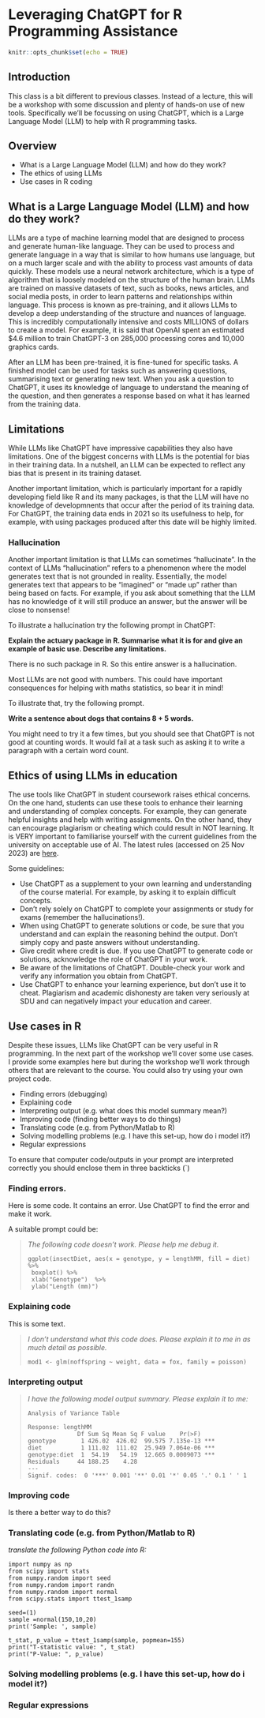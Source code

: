 # Leveraging ChatGPT for R Programming Assistance


```r
knitr::opts_chunk$set(echo = TRUE)
```

## Introduction

This class is a bit different to previous classes. Instead of a lecture, this will be a workshop with some discussion and plenty of hands-on use of new tools. Specifically we'll be focussing on using ChatGPT, which is a Large Language Model (LLM) to help with R programming tasks.

## Overview

* What is a Large Language Model (LLM) and how do they work?
* The ethics of using LLMs
* Use cases in R coding

## What is a Large Language Model (LLM) and how do they work?

LLMs are a type of machine learning model that are designed to process and generate human-like language. They can be used to process and generate language in a way that is similar to how humans use language, but on a much larger scale and with the ability to process vast amounts of data quickly. These models use a neural network architecture, which is a type of algorithm that is loosely modeled on the structure of the human brain. LLMs are trained on massive datasets of text, such as books, news articles, and social media posts, in order to learn patterns and relationships within language. This process is known as pre-training, and it allows LLMs to develop a deep understanding of the structure and nuances of language. This is incredibly computationally intensive and costs MILLIONS of dollars to create a model. For example, it is said that OpenAI spent an estimated $4.6 million to train ChatGPT-3 on 285,000 processing cores and 10,000 graphics cards.

After an LLM has been pre-trained, it is fine-tuned for specific tasks. A finished model can be used for tasks such as answering questions, summarising text or generating new text. When you ask a question to ChatGPT, it uses its knowledge of language to understand the meaning of the question, and then generates a response based on what it has learned from the training data.


## Limitations

While LLMs like ChatGPT have impressive capabilities they also have limitations. One of the biggest concerns with LLMs is the potential for bias in their training data. In a nutshell, an LLM can be expected to reflect any bias that is present in its training dataset.

Another important limitation, which is particularly important for a rapidly developing field like R and its many packages, is that the LLM will have no knowledge of developmnents that occur after the period of its training data. For ChatGPT, the training data ends in 2021 so its usefulness to help, for example, with using packages produced after this date will be highly limited.

### Hallucination

Another important limitation is that LLMs can sometimes "hallucinate". In the context of LLMs "hallucination" refers to a phenomenon where the model generates text that is not grounded in reality. Essentially, the model generates text that appears to be "imagined" or "made up" rather than being based on facts. For example, if you ask about something that the LLM has no knowledge of it will still produce an answer, but the answer will be close to nonsense!

To illustrate a hallucination try the following prompt in ChatGPT:

**Explain the actuary package in R. Summarise what it is for and give an example of basic use. Describe any limitations.**

There is no such package in R. So this entire answer is a hallucination.

Most LLMs are not good with numbers. This could have important consequences for helping with maths statistics, so bear it in mind!

To illustrate that, try the following prompt.

**Write a sentence about dogs that contains 8 + 5 words.**

You might need to try it a few times, but you should see that ChatGPT is not good at counting words. It would fail at a task such as asking it to write a paragraph with a certain word count.

## Ethics of using LLMs in education

The use tools like ChatGPT in student coursework raises ethical concerns. On the one hand, students can use these tools to enhance their learning and understanding of complex concepts. For example, they can generate helpful insights and help with writing assignments. On the other hand, they can encourage plagiarism or cheating which could result in NOT learning. It is VERY important to familiarise yourself with the current guidelines from the university on acceptable use of AI. The latest rules (accessed on 25 Nov 2023) are [here](https://sdunet.dk/en/undervisning-og-eksamen/nyheder/2023/0929_aiie23).

Some guidelines:

* Use ChatGPT as a supplement to your own learning and understanding of the course material. For example, by asking it to explain difficult concepts.
* Don't rely solely on ChatGPT to complete your assignments or study for exams (remember the hallucinations!).
* When using ChatGPT to generate solutions or code, be sure that you understand and can explain the reasoning behind the output. Don't simply copy and paste answers without understanding.
* Give credit where credit is due. If you use ChatGPT to generate code or solutions, acknowledge the role of ChatGPT in your work.
* Be aware of the limitations of ChatGPT. Double-check your work and verify any information you obtain from ChatGPT.
* Use ChatGPT to enhance your learning experience, but don't use it to cheat. Plagiarism and academic dishonesty are taken very seriously at SDU and can negatively impact your education and career.

## Use cases in R

Despite these issues, LLMs like ChatGPT can be very useful in R programming. In the next part of the workshop we'll cover some use cases. I provide some examples here but during the workshop we'll work through others that are relevant to the course. You could also try using your own project code.

* Finding errors (debugging)
* Explaining code
* Interpreting output (e.g. what does this model summary mean?)
* Improving code (finding better ways to do things)
* Translating code (e.g. from Python/Matlab to R)
* Solving modelling problems (e.g. I have this set-up, how do i model it?)
* Regular expressions

To ensure that computer code/outputs in your prompt are interpreted correctly you should enclose them in three backticks (`)


### Finding errors.

Here is some code. It contains an error. Use ChatGPT to find the error and make it work.

A suitable prompt could be:

> *The following code doesn't work. Please help me debug it.*
> ```
> ggplot(insectDiet, aes(x = genotype, y = lengthMM, fill = diet) %>% 
>  boxplot() %>% 
>  xlab("Genotype")  %>% 
>  ylab("Length (mm)")
> ```


### Explaining code


This is some text.

> *I don't understand what this code does. Please explain it to me in as much detail as possible.*
> ```
> mod1 <- glm(noffspring ~ weight, data = fox, family = poisson)
> ```

### Interpreting output

> *I have the following model output summary. Please explain it to me:*
> ```
> Analysis of Variance Table
> 
> Response: lengthMM
>               Df Sum Sq Mean Sq F value    Pr(>F)    
> genotype       1 426.02  426.02  99.575 7.135e-13 ***
> diet           1 111.02  111.02  25.949 7.064e-06 ***
> genotype:diet  1  54.19   54.19  12.665 0.0009073 ***
> Residuals     44 188.25    4.28                      
> ---
> Signif. codes:  0 '***' 0.001 '**' 0.01 '*' 0.05 '.' 0.1 ' ' 1
> ```

### Improving code

Is there a better way to do this?




### Translating code (e.g. from Python/Matlab to R)



*translate the following Python code into R:*

```
import numpy as np
from scipy import stats 
from numpy.random import seed
from numpy.random import randn
from numpy.random import normal
from scipy.stats import ttest_1samp

seed=(1)
sample =normal(150,10,20)
print('Sample: ', sample)

t_stat, p_value = ttest_1samp(sample, popmean=155)
print("T-statistic value: ", t_stat)
print("P-Value: ", p_value)
```

### Solving modelling problems (e.g. I have this set-up, how do i model it?)




### Regular expressions


